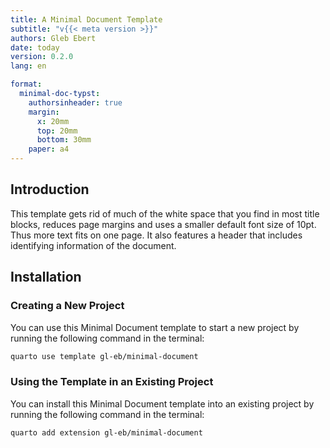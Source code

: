 ```yaml
---
title: A Minimal Document Template
subtitle: "v{{< meta version >}}"
authors: Gleb Ebert
date: today
version: 0.2.0
lang: en

format:
  minimal-doc-typst:
    authorsinheader: true
    margin:
      x: 20mm
      top: 20mm
      bottom: 30mm
    paper: a4
---
```


## Introduction

This template gets rid of much of the white space that you find in most title blocks, reduces page margins and uses a smaller default font size of 10pt.
Thus more text fits on one page.
It also features a header that includes identifying information of the document.

## Installation

### Creating a New Project

You can use this Minimal Document template to start a new project by running the following command in the terminal:

```bash
quarto use template gl-eb/minimal-document
```

### Using the Template in an Existing Project

You can install this Minimal Document template into an existing project by running the following command in the terminal:

```bash
quarto add extension gl-eb/minimal-document
```
